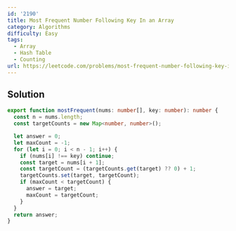 ```yaml
---
id: '2190'
title: Most Frequent Number Following Key In an Array
category: Algorithms
difficulty: Easy
tags:
  - Array
  - Hash Table
  - Counting
url: https://leetcode.com/problems/most-frequent-number-following-key-in-an-array
---
```


## Solution

```typescript filename="solution.ts" copy
export function mostFrequent(nums: number[], key: number): number {
  const n = nums.length;
  const targetCounts = new Map<number, number>();

  let answer = 0;
  let maxCount = -1;
  for (let i = 0; i < n - 1; i++) {
    if (nums[i] !== key) continue;
    const target = nums[i + 1];
    const targetCount = (targetCounts.get(target) ?? 0) + 1;
    targetCounts.set(target, targetCount);
    if (maxCount < targetCount) {
      answer = target;
      maxCount = targetCount;
    }
  }
  return answer;
}
```

